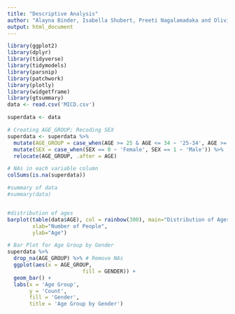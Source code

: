 ```yaml
---
title: "Descriptive Analysis"
author: "Alayna Binder, Isabella Shubert, Preeti Nagalamadaka and Olivia Xiao"
output: html_document
---
```


```r
library(ggplot2)
library(dplyr)
library(tidyverse)
library(tidymodels)
library(parsnip)
library(patchwork)
library(plotly)
library(widgetframe)
library(gtsummary)
data <- read.csv('MICD.csv')
```

```r

superdata <- data

# Creating AGE_GROUP; Recoding SEX
superdata <- superdata %>%
  mutate(AGE_GROUP = case_when(AGE >= 25 & AGE <= 34 ~ '25-34', AGE >= 35 & AGE <= 44 ~ '35-44', AGE >= 45 & AGE <= 54 ~ '45-54', AGE >= 55  & AGE <= 64 ~ '55-64', AGE >= 65 & AGE <= 74 ~ '65-74', AGE >= 75 & AGE <= 84 ~ '75-84', AGE >= 85 ~ '85+')) %>%
  mutate(SEX = case_when(SEX == 0 ~ 'Female', SEX == 1 ~ 'Male')) %>%
  relocate(AGE_GROUP, .after = AGE)

```

```r

# NAs in each variable column
colSums(is.na(superdata))

#summary of data
#summary(data)

```

```r



```

```r

#distribution of ages
barplot(table(data$AGE), col = rainbow(300), main="Distribution of Ages in the Study",
        xlab="Number of People",
        ylab="Age")

# Bar Plot for Age Group by Gender
superdata %>%
  drop_na(AGE_GROUP) %>% # Remove NAs
  ggplot(aes(x = AGE_GROUP,
                        fill = GENDER)) +
  geom_bar() +
  labs(x = 'Age Group',
       y = 'Count',
       fill = 'Gender',
       title = 'Age Group by Gender')

```
